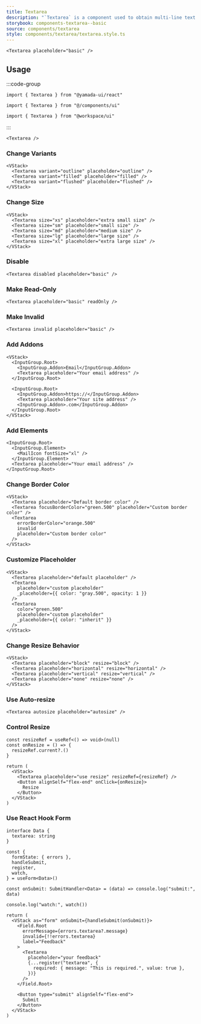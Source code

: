 ```yaml
---
title: Textarea
description: "`Textarea` is a component used to obtain multi-line text input."
storybook: components-textarea--basic
source: components/textarea
style: components/textarea/textarea.style.ts
---
```


```tsx preview
<Textarea placeholder="basic" />
```

## Usage

:::code-group

```tsx [package]
import { Textarea } from "@yamada-ui/react"
```

```tsx [alias]
import { Textarea } from "@/components/ui"
```

```tsx [monorepo]
import { Textarea } from "@workspace/ui"
```

:::

```tsx
<Textarea />
```

### Change Variants

```tsx preview
<VStack>
  <Textarea variant="outline" placeholder="outline" />
  <Textarea variant="filled" placeholder="filled" />
  <Textarea variant="flushed" placeholder="flushed" />
</VStack>
```

### Change Size

```tsx preview
<VStack>
  <Textarea size="xs" placeholder="extra small size" />
  <Textarea size="sm" placeholder="small size" />
  <Textarea size="md" placeholder="medium size" />
  <Textarea size="lg" placeholder="large size" />
  <Textarea size="xl" placeholder="extra large size" />
</VStack>
```

### Disable

```tsx preview
<Textarea disabled placeholder="basic" />
```

### Make Read-Only

```tsx preview
<Textarea placeholder="basic" readOnly />
```

### Make Invalid

```tsx preview
<Textarea invalid placeholder="basic" />
```

### Add Addons

```tsx preview
<VStack>
  <InputGroup.Root>
    <InputGroup.Addon>Email</InputGroup.Addon>
    <Textarea placeholder="Your email address" />
  </InputGroup.Root>

  <InputGroup.Root>
    <InputGroup.Addon>https://</InputGroup.Addon>
    <Textarea placeholder="Your site address" />
    <InputGroup.Addon>.com</InputGroup.Addon>
  </InputGroup.Root>
</VStack>
```

### Add Elements

```tsx preview
<InputGroup.Root>
  <InputGroup.Element>
    <MailIcon fontSize="xl" />
  </InputGroup.Element>
  <Textarea placeholder="Your email address" />
</InputGroup.Root>
```

### Change Border Color

```tsx preview
<VStack>
  <Textarea placeholder="Default border color" />
  <Textarea focusBorderColor="green.500" placeholder="Custom border color" />
  <Textarea
    errorBorderColor="orange.500"
    invalid
    placeholder="Custom border color"
  />
</VStack>
```

### Customize Placeholder

```tsx preview
<VStack>
  <Textarea placeholder="default placeholder" />
  <Textarea
    placeholder="custom placeholder"
    _placeholder={{ color: "gray.500", opacity: 1 }}
  />
  <Textarea
    color="green.500"
    placeholder="custom placeholder"
    _placeholder={{ color: "inherit" }}
  />
</VStack>
```

### Change Resize Behavior

```tsx preview
<VStack>
  <Textarea placeholder="block" resize="block" />
  <Textarea placeholder="horizontal" resize="horizontal" />
  <Textarea placeholder="vertical" resize="vertical" />
  <Textarea placeholder="none" resize="none" />
</VStack>
```

### Use Auto-resize

```tsx preview
<Textarea autosize placeholder="autosize" />
```

### Control Resize

```tsx preview functional
const resizeRef = useRef<() => void>(null)
const onResize = () => {
  resizeRef.current?.()
}

return (
  <VStack>
    <Textarea placeholder="use resize" resizeRef={resizeRef} />
    <Button alignSelf="flex-end" onClick={onResize}>
      Resize
    </Button>
  </VStack>
)
```

### Use React Hook Form

```tsx preview functional
interface Data {
  textarea: string
}

const {
  formState: { errors },
  handleSubmit,
  register,
  watch,
} = useForm<Data>()

const onSubmit: SubmitHandler<Data> = (data) => console.log("submit:", data)

console.log("watch:", watch())

return (
  <VStack as="form" onSubmit={handleSubmit(onSubmit)}>
    <Field.Root
      errorMessage={errors.textarea?.message}
      invalid={!!errors.textarea}
      label="Feedback"
    >
      <Textarea
        placeholder="your feedback"
        {...register("textarea", {
          required: { message: "This is required.", value: true },
        })}
      />
    </Field.Root>

    <Button type="submit" alignSelf="flex-end">
      Submit
    </Button>
  </VStack>
)
```
